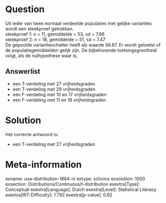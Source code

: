 Question
========

Uit ieder van twee normaal verdeelde populaties met gelijke varianties
wordt een steekproef getrokken.\
steekproef 1: n = 11, gemiddelde = 53, sd = 7.66\
steekproef 2: n = 18, gemiddelde = 51, sd = 7.47\
De gepoolde variantieschatter heeft als waarde 56.87. Er wordt getoetst
of de populatiegemiddelden gelijk zijn. De bijbehorende
toetsingsgrootheid volgt, als de nulhypothese waar is,

Answerlist
----------

* een T-verdeling met 27 vrijheidsgraden
* een T-verdeling met 29 vrijheidsgraden
* een F-verdeling met 10 en 17 vrijheidsgraden
* een F-verdeling met 11 en 18 vrijheidsgraden

Solution
========

Het correcte antwoord is: 

* een T-verdeling met 27 vrijheidsgraden

Meta-information
================
exname: uva-distribution-1884-nl
extype: schoice
exsolution: 1000
exsection: Distributions/Continuous/t-distribution
exextra[Type]: Conceptual
exextra[Language]: Dutch
exextra[Level]: Statistical Literacy
exextra[IRT-Difficulty]: 1.792
exextra[p-value]: 0.82
